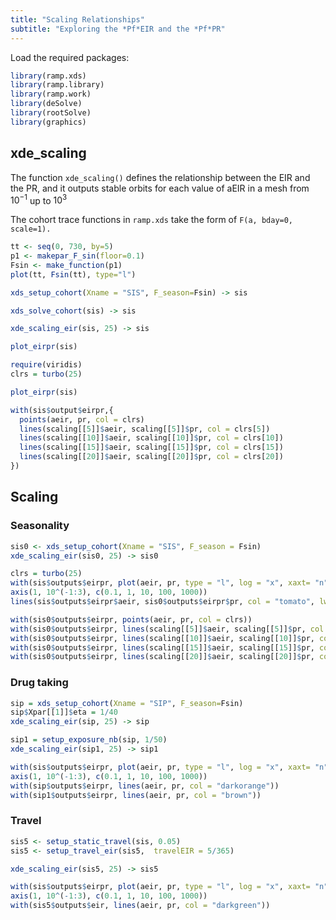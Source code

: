 ```yaml
---
title: "Scaling Relationships"
subtitle: "Exploring the *Pf*EIR and the *Pf*PR"
---
```


Load the required packages:

```r
library(ramp.xds)
library(ramp.library)
library(ramp.work)
library(deSolve)
library(rootSolve)
library(graphics)
```

## xde_scaling 

The function `xde_scaling()` defines the relationship between the EIR and the PR, and it outputs stable orbits for each value of aEIR in a mesh from $10^{-1}$ up to $10^{3}$ 

The cohort trace functions in `ramp.xds` take the form of `F(a, bday=0, scale=1).` 

```r
tt <- seq(0, 730, by=5) 
p1 <- makepar_F_sin(floor=0.1)
Fsin <- make_function(p1)
plot(tt, Fsin(tt), type="l")
```

```r
xds_setup_cohort(Xname = "SIS", F_season=Fsin) -> sis
```

```r
xds_solve_cohort(sis) -> sis
```

```r
xde_scaling_eir(sis, 25) -> sis
```

```r
plot_eirpr(sis)
```

```r
require(viridis)
clrs = turbo(25)
```

```r
plot_eirpr(sis)

with(sis$output$eirpr,{
  points(aeir, pr, col = clrs)
  lines(scaling[[5]]$aeir, scaling[[5]]$pr, col = clrs[5])
  lines(scaling[[10]]$aeir, scaling[[10]]$pr, col = clrs[10])
  lines(scaling[[15]]$aeir, scaling[[15]]$pr, col = clrs[15])
  lines(scaling[[20]]$aeir, scaling[[20]]$pr, col = clrs[20])
})
```


## Scaling {.tabset}

### Seasonality

```r
sis0 <- xds_setup_cohort(Xname = "SIS", F_season = Fsin)
xde_scaling_eir(sis0, 25) -> sis0
```


```r
clrs = turbo(25)
with(sis$outputs$eirpr, plot(aeir, pr, type = "l", log = "x", xaxt= "n", xlab = "aEIR", ylab = "PR"))
axis(1, 10^(-1:3), c(0.1, 1, 10, 100, 1000))
lines(sis$outputs$eirpr$aeir, sis0$outputs$eirpr$pr, col = "tomato", lwd=2) 

with(sis0$outputs$eirpr, points(aeir, pr, col = clrs))
with(sis0$outputs$eirpr, lines(scaling[[5]]$aeir, scaling[[5]]$pr, col = clrs[5]))
with(sis0$outputs$eirpr, lines(scaling[[10]]$aeir, scaling[[10]]$pr, col = clrs[10]))
with(sis0$outputs$eirpr, lines(scaling[[15]]$aeir, scaling[[15]]$pr, col = clrs[15]))
with(sis0$outputs$eirpr, lines(scaling[[20]]$aeir, scaling[[20]]$pr, col = clrs[20]))
```

### Drug taking 

```r
sip = xds_setup_cohort(Xname = "SIP", F_season=Fsin)
sip$Xpar[[1]]$eta = 1/40
xde_scaling_eir(sip, 25) -> sip
```


```r
sip1 = setup_exposure_nb(sip, 1/50)
xde_scaling_eir(sip1, 25) -> sip1
```

```r
with(sis$outputs$eirpr, plot(aeir, pr, type = "l", log = "x", xaxt= "n", xlab = "aEIR", ylab = "PR"))
axis(1, 10^(-1:3), c(0.1, 1, 10, 100, 1000))
with(sip$outputs$eirpr, lines(aeir, pr, col = "darkorange"))
with(sip1$outputs$eirpr, lines(aeir, pr, col = "brown"))
``` 



### Travel

```r
sis5 <- setup_static_travel(sis, 0.05)
sis5 <- setup_travel_eir(sis5,  travelEIR = 5/365)

xde_scaling_eir(sis5, 25) -> sis5
```


```r
with(sis$outputs$eirpr, plot(aeir, pr, type = "l", log = "x", xaxt= "n", xlab = "aEIR", ylab = "PR"))
axis(1, 10^(-1:3), c(0.1, 1, 10, 100, 1000))
with(sis5$outputs$eir, lines(aeir, pr, col = "darkgreen")) 
```


